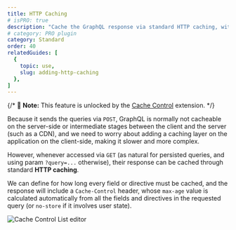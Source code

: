 ```yaml
---
title: HTTP Caching
# isPRO: true
description: "Cache the GraphQL response via standard HTTP caching, with the max-age value automatically calculated based on the queried fields."
# category: PRO plugin
category: Standard
order: 40
relatedGuides: [
  {
    topic: use,
    slug: adding-http-caching
  },
]
---
```


{/* 📣 **Note:** This feature is unlocked by the [Cache Control](/extensions/cache-control) extension. */}

Because it sends the queries via `POST`, GraphQL is normally not cacheable on the server-side or intermediate stages between the client and the server (such as a CDN), and we need to worry about adding a caching layer on the application on the client-side, making it slower and more complex.

However, whenever accessed via `GET` (as natural for persisted queries, and using param `?query=...` otherwise), their response can be cached through standard **HTTP caching**.

We can define for how long every field or directive must be cached, and the response will include a `Cache-Control` header, whose `max-age` value is calculated automatically from all the fields and directives in the requested query (or `no-store` if it involves user state).

![Cache Control List editor](/assets/extensions/upstream-pro/cache-control-list.png "Cache Control List editor")
